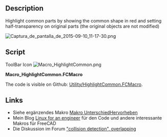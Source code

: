 <languages/>

<div lang="en" dir="ltr" class="mw-content-ltr">
{{Macro
|Name=HightlightCommon
|Icon=Macro_HighlightCommon.png
|Description=Highlight common parts by showing the common shape in red and setting half-transparency on original parts (the original objects are not modified)
|Author=JMG
|Version=2.3.2
|Date=2021-07-01
|FCVersion=0.17 and above
|Download=[https://wiki.freecad.org/images/8/85/Macro_HighlightCommon.png ToolBar Icon]
}}
</div>

<div lang="en" dir="ltr" class="mw-content-ltr">
==Description==
</div>

<div lang="en" dir="ltr" class="mw-content-ltr">
Highlight common parts by showing the common shape in red and setting half-transparency on original parts (the original objects are not modified)
</div>

{{Codeextralink|https://raw.githubusercontent.com/FreeCAD/FreeCAD-macros/master/Utility/HighlightCommon.FCMacro}}

<div lang="en" dir="ltr" class="mw-content-ltr">
[[File:Captura de pantalla de 2015-09-10 11-17-30.png]]
{{Caption|Volume common of objects selected}}
</div>

<div lang="en" dir="ltr" class="mw-content-ltr">
==Script==
</div>

<div lang="en" dir="ltr" class="mw-content-ltr">
ToolBar Icon [[Image:Macro_HighlightCommon.png]]
</div>

<div lang="en" dir="ltr" class="mw-content-ltr">
'''Macro_HighlightCommon.FCMacro'''
</div>

<div lang="en" dir="ltr" class="mw-content-ltr">
The code is visible on Github: [https://github.com/FreeCAD/FreeCAD-macros/blob/master/Utility/HighlightCommon.FCMacro Utility/HighlightCommon.FCMacro].
</div>

<div lang="en" dir="ltr" class="mw-content-ltr">
==Links==
</div>

* Siehe ergänzendes Makro [[Macro_HighlightDifference/de|Makro UnterschiedHervorheben]]
* Mein Blog [http://linuxforanengineer.blogspot.com.es/ Linux for an engineer] für den Code und andere interessante Makros für FreeCAD
* Die Diskussion im Forum [https://forum.freecad.org/viewtopic.php?f=22&t=12426 "collision detection", overlapping]
